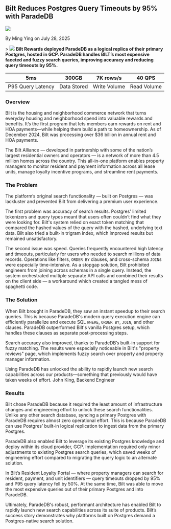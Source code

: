 
## Bilt Reduces Postgres Query Timeouts by 95% with ParadeDB

<div className="relative bottom-10 flex h-6 space-x-3">
  <Image src={Headshot} className="h-7 w-7 rounded-full" />
  <p className="relative top-3">By Ming Ying on July 28, 2025</p>
</div>
>

<Image src={SplashImage} className="rounded-xl" />

<b>
Bilt Rewards deployed ParadeDB as a logical replica of their primary Postgres, hosted in GCP. ParadeDB handles BILT’s most expensive faceted and fuzzy search queries, improving accuracy and reducing query timeouts by 95%.
</b>
<div className="border-t border-0.5 border-slate-300">
    <table className="table-auto w-full mt-6">
    <thead className="border-0">
        <tr className="text-2xl font-medium border-0">
            <th className="py-0 px-0">5ms</th>
            <th className="py-0 px-0">300GB</th>
            <th className="py-0 px-0">7K rows/s</th>
            <th className="py-0 px-0">40 QPS</th>
            </tr>
    </thead>
    <tbody>
        <tr className="font-light border-0">
        <td className="py-0 px-0">P95 Query Latency</td>
        <td className="py-0 px-0">Data Stored</td>
        <td className="py-0 px-0">Write Volume</td>
        <td className="py-0 px-0">Read Volume</td>
        </tr>
    </tbody>
    </table>
</div>

### Overview

Bilt is the housing and neighborhood commerce network that turns everyday housing and neighborhood spend into valuable rewards and benefits. It’s the first program that lets members earn rewards on rent and HOA payments—while helping them build a path to homeownership. As of December 2024, Bilt was processing over $36 billion in annual rent and HOA payments.

The Bilt Alliance — developed in partnership with some of the nation’s largest residential owners and operators — is a network of more than 4.5 million homes across the country.
This all-in-one platform enables property managers to monitor resident and payment information across all lease units,
manage loyalty incentive programs, and streamline rent payments.


### The Problem

The platform’s original search functionality — built on Postgres — was lackluster and prevented Bilt from delivering a premium user experience.

The first problem was accuracy of search results. Postgres' limited tokenizers and query types meant that users often couldn’t find what they were looking for. Bilt's system relied on exact token matching that compared the hashed values of the query with the hashed, underlying text data. Bilt also tried a built-in trigram index, which improved results but remained unsatisfactory.

The second issue was speed. Queries frequently encountered high latency and timeouts, particularly for users who needed to search millions of data records. Operations like filters, `ORDER BY` clauses, and cross-schema `JOIN`s were especially time-intensive. As a stopgap solution, Bilt prohibited engineers from joining across schemas in a single query. Instead, the system orchestrated multiple separate API calls and combined their results on the client side — a workaround which created a tangled mess of spaghetti code.

### The Solution

When Bilt brought in ParadeDB, they saw an instant speedup to their search queries.
This is because ParadeDB's modern query execution engine can efficiently parallelize and execute SQL `WHERE`, `ORDER BY`, `JOIN`, and other clauses. ParadeDB outperformed Bilt's vanilla Postgres setup, which handles these clauses as separate post-processing steps.

Search accuracy also improved, thanks to ParadeDB’s built-in support for fuzzy matching. The results were especially noticeable in Bilt's "property reviews" page,
which implements fuzzy search over property and property manager information.

<div className="py-2">
    <div className="border-l-4 border-indigo-600 px-8 md:px-12 my-4">
    <span className="font-medium text-gray-900 md:text-2xl">
        Using ParadeDB has unlocked the ability to rapidly launch new search capabilities across our products—something that previously would have taken weeks of effort.
    </span>
    <span className="pt-4">
        John King, Backend Engineer
    </span>
    </div>
</div>

### Results

Bilt chose ParadeDB because it required the least amount of infrastructure changes and engineering effort to unlock these search functionalities. Unlike any other search database, syncing a primary Postgres with ParadeDB requires almost zero operational effort. This is because ParadeDB can use Postgres’ built-in logical replication to ingest data from the primary Postgres.

ParadeDB also enabled Bilt to leverage its existing Postgres knowledge and deploy within its cloud provider, GCP. Implementation required only minor adjustments to existing Postgres search queries, which saved weeks of engineering effort compared to migrating the query logic to an alternate solution.

In Bilt’s Resident Loyalty Portal — where property managers can search for resident, payment, and unit identifiers — query timeouts dropped by 95% and P95 query latency fell by 50%. At the same time, Bilt was able to move the most expensive queries out of their primary Postgres and into ParadeDB.

Ultimately, ParadeDB's robust, performant architecture has enabled Bilt to rapidly launch new search capabilities across its suite of products. Bilt’s success story demonstrates why platforms built on Postgres demand a Postgres-native search solution.
